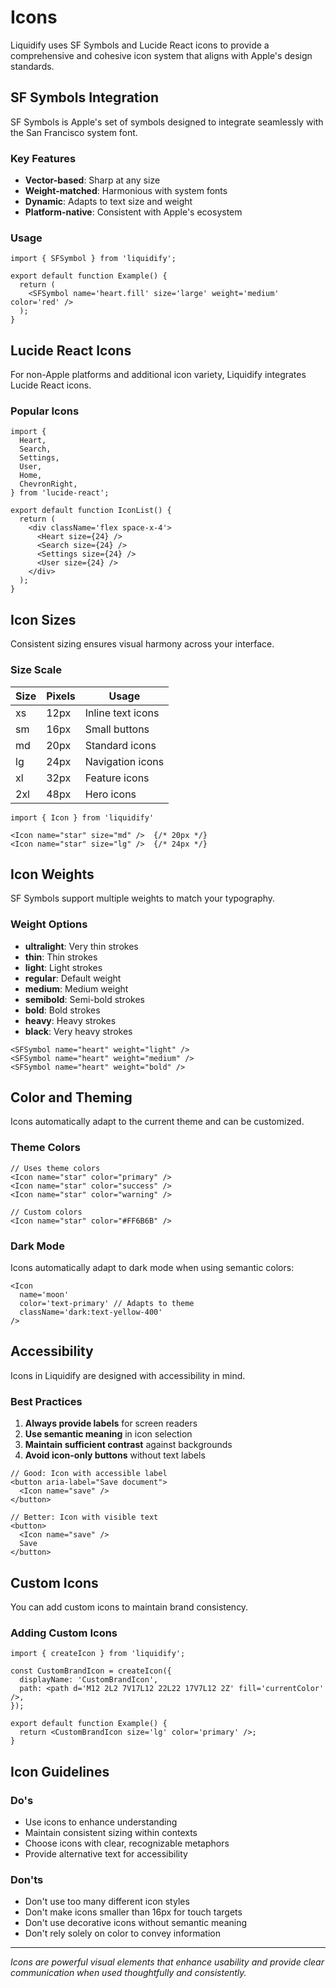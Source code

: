 # Icons

Liquidify uses SF Symbols and Lucide React icons to provide a comprehensive and cohesive icon system that aligns with Apple's design standards.

## SF Symbols Integration

SF Symbols is Apple's set of symbols designed to integrate seamlessly with the San Francisco system font.

### Key Features

- **Vector-based**: Sharp at any size
- **Weight-matched**: Harmonious with system fonts
- **Dynamic**: Adapts to text size and weight
- **Platform-native**: Consistent with Apple's ecosystem

### Usage

```tsx
import { SFSymbol } from 'liquidify';

export default function Example() {
  return (
    <SFSymbol name='heart.fill' size='large' weight='medium' color='red' />
  );
}
```

## Lucide React Icons

For non-Apple platforms and additional icon variety, Liquidify integrates Lucide React icons.

### Popular Icons

```tsx
import {
  Heart,
  Search,
  Settings,
  User,
  Home,
  ChevronRight,
} from 'lucide-react';

export default function IconList() {
  return (
    <div className='flex space-x-4'>
      <Heart size={24} />
      <Search size={24} />
      <Settings size={24} />
      <User size={24} />
    </div>
  );
}
```

## Icon Sizes

Consistent sizing ensures visual harmony across your interface.

### Size Scale

| Size | Pixels | Usage             |
| ---- | ------ | ----------------- |
| xs   | 12px   | Inline text icons |
| sm   | 16px   | Small buttons     |
| md   | 20px   | Standard icons    |
| lg   | 24px   | Navigation icons  |
| xl   | 32px   | Feature icons     |
| 2xl  | 48px   | Hero icons        |

```tsx
import { Icon } from 'liquidify'

<Icon name="star" size="md" />  {/* 20px */}
<Icon name="star" size="lg" />  {/* 24px */}
```

## Icon Weights

SF Symbols support multiple weights to match your typography.

### Weight Options

- **ultralight**: Very thin strokes
- **thin**: Thin strokes
- **light**: Light strokes
- **regular**: Default weight
- **medium**: Medium weight
- **semibold**: Semi-bold strokes
- **bold**: Bold strokes
- **heavy**: Heavy strokes
- **black**: Very heavy strokes

```tsx
<SFSymbol name="heart" weight="light" />
<SFSymbol name="heart" weight="medium" />
<SFSymbol name="heart" weight="bold" />
```

## Color and Theming

Icons automatically adapt to the current theme and can be customized.

### Theme Colors

```tsx
// Uses theme colors
<Icon name="star" color="primary" />
<Icon name="star" color="success" />
<Icon name="star" color="warning" />

// Custom colors
<Icon name="star" color="#FF6B6B" />
```

### Dark Mode

Icons automatically adapt to dark mode when using semantic colors:

```tsx
<Icon
  name='moon'
  color='text-primary' // Adapts to theme
  className='dark:text-yellow-400'
/>
```

## Accessibility

Icons in Liquidify are designed with accessibility in mind.

### Best Practices

1. **Always provide labels** for screen readers
2. **Use semantic meaning** in icon selection
3. **Maintain sufficient contrast** against backgrounds
4. **Avoid icon-only buttons** without text labels

```tsx
// Good: Icon with accessible label
<button aria-label="Save document">
  <Icon name="save" />
</button>

// Better: Icon with visible text
<button>
  <Icon name="save" />
  Save
</button>
```

## Custom Icons

You can add custom icons to maintain brand consistency.

### Adding Custom Icons

```tsx
import { createIcon } from 'liquidify';

const CustomBrandIcon = createIcon({
  displayName: 'CustomBrandIcon',
  path: <path d='M12 2L2 7V17L12 22L22 17V7L12 2Z' fill='currentColor' />,
});

export default function Example() {
  return <CustomBrandIcon size='lg' color='primary' />;
}
```

## Icon Guidelines

### Do's

- Use icons to enhance understanding
- Maintain consistent sizing within contexts
- Choose icons with clear, recognizable metaphors
- Provide alternative text for accessibility

### Don'ts

- Don't use too many different icon styles
- Don't make icons smaller than 16px for touch targets
- Don't use decorative icons without semantic meaning
- Don't rely solely on color to convey information

---

_Icons are powerful visual elements that enhance usability and provide clear communication when used thoughtfully and consistently._
